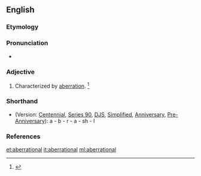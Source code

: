 ==English==

===Etymology===
{{suffix|aberration|al}}

===Pronunciation===
* {{a|US}} {{IPA|/ˌæb.əˈɹeɪ.ʃən.l̩/|/ˌæb.əˈɹeɪ.ʃnl̩/}}

===Adjective===
{{en-adj}}

# Characterized by [[aberration]]. {{defdate|Mid 19<sup>th</sup> century.}}<ref name=SOED>{{reference-book | last =| first = | authorlink =  | coauthors =  | editor =Brown, Lesley  | others =  | title = The Shorter Oxford English Dictionary | origdate =  | origyear = 1933| origmonth =  | url =  | format =  | accessdate =  | accessyear =  | accessmonth =  | edition = 5th | date =  | year =2003| month =  | publisher =Oxford University Press  | location =Oxford, UK | language =  | id =  | doi = | isbn =978-0-19-860575-7 | lccn = | ol = | pages =4| chapter =  | chapterurl =  | quote =}}</ref>

===Shorthand===
* (Version: [[w:Gregg Shorthand#Centennial Gregg Shorthand|Centennial]], [[w:Gregg Shorthand#Series 90 Gregg Shorthand|Series 90]], [[w:Gregg Shorthand#Diamond Jubilee Gregg Shorthand|DJS]], [[w:Gregg Shorthand#Simplified Gregg Shorthand|Simplified]], [[w:Gregg Shorthand#Anniversary Gregg Shorthand|Anniversary]], [[w:Gregg Shorthand#Pre-Anniversary Gregg Shorthand|Pre-Anniversary]]): a - b - r - a - sh - l

===References===
<references/>

[[et:aberrational]]
[[it:aberrational]]
[[ml:aberrational]]